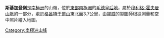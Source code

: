 {{coord|71|54|S|4|32|E|display=title}}

'''斯基加登嶺'''是[[南極洲|南極洲]]的山嶺，位於[[東部南極洲|東部南極洲]]的[[毛德皇后地|毛德皇后地]]，屬於[[穆利格-霍夫曼山脈|穆利格-霍夫曼山脈]]的一部分，處於[[格呂特于爾山|格呂特于爾山]]東北面3.7公里，由[[挪威|挪威]]的製圖師根據測量和空中照片繪入地圖。

{{Antarctica-geo-stub}}
[[Category:南極洲山峰|Category:南極洲山峰]]